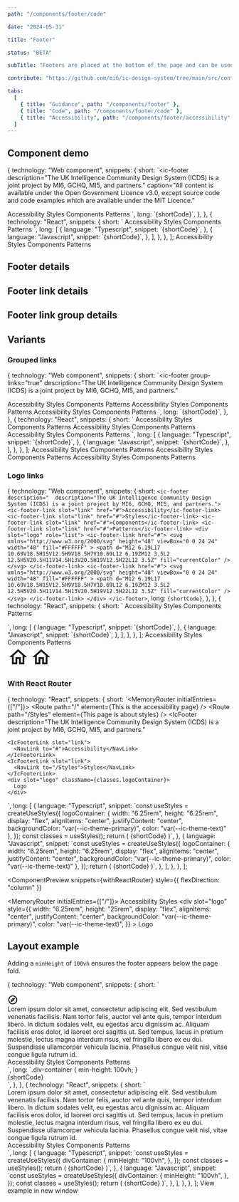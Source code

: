 ```yaml
---
path: "/components/footer/code"

date: "2024-05-31"

title: "Footer"

status: "BETA"

subTitle: "Footers are placed at the bottom of the page and can be used for additional links not found in the main navigation."

contribute: "https://github.com/mi6/ic-design-system/tree/main/src/content/structured/components/footer"

tabs:
  [
    { title: "Guidance", path: "/components/footer" },
    { title: "Code", path: "/components/footer/code" },
    { title: "Accessibility", path: "/components/footer/accessibility" },
  ]
---
```




## Component demo

  {
    technology: "Web component",
    snippets: {
      short: `<ic-footer
  description="The UK Intelligence Community Design System (ICDS) is a joint project by MI6, GCHQ, MI5, and partners."
  caption="All content is available under the Open Government Licence v3.0, except source code and code examples which are available under the MIT Licence."
>
  <ic-footer-link slot="link" href="#">
    Accessibility
  </ic-footer-link>
  <ic-footer-link slot="link" href="#">
    Styles
  </ic-footer-link>
  <ic-footer-link slot="link" href="#">
    Components
  </ic-footer-link>
  <ic-footer-link slot="link" href="#">
    Patterns
  </ic-footer-link>
</ic-footer>`,
      long: `{shortCode}`,
    },
  },
  {
    technology: "React",
    snippets: {
      short: `<IcFooter
  description="The UK Intelligence Community Design System (ICDS) is a joint project by MI6, GCHQ, MI5, and partners."
  caption="All content is available under the Open Government Licence v3.0, except source code and code examples which are available under the MIT Licence."
>
  <IcFooterLink slot="link" href="#">
    Accessibility
  </IcFooterLink>
  <IcFooterLink slot="link" href="#">
    Styles
  </IcFooterLink>
  <IcFooterLink slot="link" href="#">
    Components
  </IcFooterLink>
  <IcFooterLink slot="link" href="#">
    Patterns
  </IcFooterLink>
</IcFooter>`,
      long: [
        {
          language: "Typescript",
          snippet: `{shortCode}`,
        },
        {
          language: "Javascript",
          snippet: `{shortCode}`,
        },
      ],
    },
  },
];

<ComponentPreview snippets={snippets}>
  <IcFooter
    description="The UK Intelligence Community Design System (ICDS) is a joint project by MI6, GCHQ, MI5, and partners."
    caption="All content is available under the Open Government Licence v3.0, except source code and code examples which are available under the MIT Licence."
  >
    <IcFooterLink slot="link" href="#">
      Accessibility
    </IcFooterLink>
    <IcFooterLink slot="link" href="#">
      Styles
    </IcFooterLink>
    <IcFooterLink slot="link" href="#">
      Components
    </IcFooterLink>
    <IcFooterLink slot="link" href="#">
      Patterns
    </IcFooterLink>
  </IcFooter>
</ComponentPreview>

## Footer details

<ComponentDetails component="ic-footer" />

## Footer link details

<ComponentDetails component="ic-footer-link" />

## Footer link group details

<ComponentDetails component="ic-footer-link-group" />

## Variants

### Grouped links

  {
    technology: "Web component",
    snippets: {
      short: `<ic-footer
  group-links="true"
  description="The UK Intelligence Community Design System (ICDS) is a joint project by MI6, GCHQ, MI5, and partners."
>
  <ic-footer-link-group slot="link" label="Grouped heading">
    <ic-footer-link href="#">Accessibility</ic-footer-link>
    <ic-footer-link href="#">Styles</ic-footer-link>
    <ic-footer-link href="#">Components</ic-footer-link>
    <ic-footer-link href="#">Patterns</ic-footer-link>
  </ic-footer-link-group>
  <ic-footer-link-group slot="link" label="Grouped heading">
    <ic-footer-link href="#">Accessibility</ic-footer-link>
    <ic-footer-link href="#">Styles</ic-footer-link>
    <ic-footer-link href="#">Components</ic-footer-link>
    <ic-footer-link href="#">Patterns</ic-footer-link>
  </ic-footer-link-group>
  <ic-footer-link-group slot="link" label="Grouped heading">
    <ic-footer-link href="#">Accessibility</ic-footer-link>
    <ic-footer-link href="#">Styles</ic-footer-link>
    <ic-footer-link href="#">Components</ic-footer-link>
    <ic-footer-link href="#">Patterns</ic-footer-link>
  </ic-footer-link-group>
</ic-footer>`,
      long: `{shortCode}`,
    },
  },
  {
    technology: "React",
    snippets: {
      short: `<IcFooter
  groupLinks
  description="The UK Intelligence Community Design System (ICDS) is a joint project by MI6, GCHQ, MI5, and partners."
>
  <IcFooterLinkGroup slot="link" label="Grouped heading">
    <IcFooterLink href="#">Accessibility</IcFooterLink>
    <IcFooterLink href="#">Styles</IcFooterLink>
    <IcFooterLink href="#">Components</IcFooterLink>
    <IcFooterLink href="#">Patterns</IcFooterLink>
  </IcFooterLinkGroup>
  <IcFooterLinkGroup slot="link" label="Grouped heading">
    <IcFooterLink href="#">Accessibility</IcFooterLink>
    <IcFooterLink href="#">Styles</IcFooterLink>
    <IcFooterLink href="#">Components</IcFooterLink>
    <IcFooterLink href="#">Patterns</IcFooterLink>
  </IcFooterLinkGroup>
  <IcFooterLinkGroup slot="link" label="Grouped heading">
    <IcFooterLink href="#">Accessibility</IcFooterLink>
    <IcFooterLink href="#">Styles</IcFooterLink>
    <IcFooterLink href="#">Components</IcFooterLink>
    <IcFooterLink href="#">Patterns</IcFooterLink>
  </IcFooterLinkGroup>
</IcFooter>`,
      long: [
        {
          language: "Typescript",
          snippet: `{shortCode}`,
        },
        {
          language: "Javascript",
          snippet: `{shortCode}`,
        },
      ],
    },
  },
];

<ComponentPreview snippets={snippetsGroupedLinks}>
  <IcFooter
    groupLinks
    description="The UK Intelligence Community Design System (ICDS) is a joint project by MI6, GCHQ, MI5, and partners."
  >
    <IcFooterLinkGroup slot="link" label="Grouped heading">
      <IcFooterLink href="#">Accessibility</IcFooterLink>
      <IcFooterLink href="#">Styles</IcFooterLink>
      <IcFooterLink href="#">Components</IcFooterLink>
      <IcFooterLink href="#">Patterns</IcFooterLink>
    </IcFooterLinkGroup>
    <IcFooterLinkGroup slot="link" label="Grouped heading">
      <IcFooterLink href="#">Accessibility</IcFooterLink>
      <IcFooterLink href="#">Styles</IcFooterLink>
      <IcFooterLink href="#">Components</IcFooterLink>
      <IcFooterLink href="#">Patterns</IcFooterLink>
    </IcFooterLinkGroup>
    <IcFooterLinkGroup slot="link" label="Grouped heading">
      <IcFooterLink href="#">Accessibility</IcFooterLink>
      <IcFooterLink href="#">Styles</IcFooterLink>
      <IcFooterLink href="#">Components</IcFooterLink>
      <IcFooterLink href="#">Patterns</IcFooterLink>
    </IcFooterLinkGroup>
  </IcFooter>
</ComponentPreview>

### Logo links

  {
    technology: "Web component",
    snippets: {
      short: `<ic-footer description="  description="The UK Intelligence Community Design System (ICDS) is a joint project by MI6, GCHQ, MI5, and partners.">
  <ic-footer-link slot="link" href="#">Accessibility</ic-footer-link>
  <ic-footer-link slot="link" href="#">Styles</ic-footer-link>
  <ic-footer-link slot="link" href="#">Components</ic-footer-link>
  <ic-footer-link slot="link" href="#">Patterns</ic-footer-link>
    <div slot="logo" role="list">
      <ic-footer-link href="#">
        <svg xmlns="http://www.w3.org/2000/svg"
          height="48"
          viewBox="0 0 24 24"
          width="48"
          fill="#FFFFFF"
        >
          <path
            d="M12 6.19L17 10.69V18.5H15V12.5H9V18.5H7V10.69L12 6.19ZM12 3.5L2 12.5H5V20.5H11V14.5H13V20.5H19V12.5H22L12 3.5Z"
            fill="currentColor"
          />
      </svg>
      </ic-footer-link>
      <ic-footer-link href="#">
        <svg
          xmlns="http://www.w3.org/2000/svg"
          height="48"
          viewBox="0 0 24 24"
          width="48"
          fill="#FFFFFF"
        >
          <path
            d="M12 6.19L17 10.69V18.5H15V12.5H9V18.5H7V10.69L12 6.19ZM12 3.5L2 12.5H5V20.5H11V14.5H13V20.5H19V12.5H22L12 3.5Z"
            fill="currentColor"
          />
        </svg>
      </ic-footer-link>
    </div>
</ic-footer>`,
      long: `{shortCode}`,
    },
  },
  {
    technology: "React",
    snippets: {
      short: `<IcFooter description="The UK Intelligence Community Design System (ICDS) is a joint project by MI6, GCHQ, MI5, and partners.">
  <IcFooterLink slot="link" href="#">Accessibility</IcFooterLink>
  <IcFooterLink slot="link" href="#">Styles</IcFooterLink>
  <IcFooterLink slot="link" href="#">Components</IcFooterLink>
  <IcFooterLink slot="link" href="#">Patterns</IcFooterLink>
  <div slot="logo" role="list">
    <IcFooterLink href="#">
      <SlottedSVG
        xmlns="http://www.w3.org/2000/svg"
        height="48"
        viewBox="0 0 24 24"
        width="48"
        fill="#FFFFFF"
      >
        <path
          d="M12 6.19L17 10.69V18.5H15V12.5H9V18.5H7V10.69L12 6.19ZM12 3.5L2 12.5H5V20.5H11V14.5H13V20.5H19V12.5H22L12 3.5Z"
          fill="currentColor"
        />
      </SlottedSVG>
    </IcFooterLink>
    <IcFooterLink href="#">
      <SlottedSVG
        xmlns="http://www.w3.org/2000/svg"
        height="48"
        viewBox="0 0 24 24"
        width="48"
        fill="#FFFFFF"
      >
        <path
          d="M12 6.19L17 10.69V18.5H15V12.5H9V18.5H7V10.69L12 6.19ZM12 3.5L2 12.5H5V20.5H11V14.5H13V20.5H19V12.5H22L12 3.5Z"
          fill="currentColor"
        />
      </SlottedSVG>
    </IcFooterLink>
  </div>
</IcFooter>`,
      long: [
        {
          language: "Typescript",
          snippet: `{shortCode}`,
        },
        {
          language: "Javascript",
          snippet: `{shortCode}`,
        },
      ],
    },
  },
];

<ComponentPreview snippets={snippetsLogoLinks}>
  <IcFooter description="The UK Intelligence Community Design System (ICDS) is a joint project by MI6, GCHQ, MI5, and partners.">
    <IcFooterLink slot="link" href="#">
      Accessibility
    </IcFooterLink>
    <IcFooterLink slot="link" href="#">
      Styles
    </IcFooterLink>
    <IcFooterLink slot="link" href="#">
      Components
    </IcFooterLink>
    <IcFooterLink slot="link" href="#">
      Patterns
    </IcFooterLink>
    <div
      slot="logo"
      style={{
        display: "flex",
        gap: "var(--ic-space-lg)",
      }}
      role="list"
    >
      <IcFooterLink href="#">
        <svg
          xmlns="http://www.w3.org/2000/svg"
          height="48"
          viewBox="0 0 24 24"
          width="48"
          fill="#FFFFFF"
        >
          <path
            d="M12 6.19L17 10.69V18.5H15V12.5H9V18.5H7V10.69L12 6.19ZM12 3.5L2 12.5H5V20.5H11V14.5H13V20.5H19V12.5H22L12 3.5Z"
            fill="currentColor"
          />
        </svg>
      </IcFooterLink>
      <IcFooterLink href="#">
        <svg
          xmlns="http://www.w3.org/2000/svg"
          height="48"
          viewBox="0 0 24 24"
          width="48"
          fill="#FFFFFF"
        >
          <path
            d="M12 6.19L17 10.69V18.5H15V12.5H9V18.5H7V10.69L12 6.19ZM12 3.5L2 12.5H5V20.5H11V14.5H13V20.5H19V12.5H22L12 3.5Z"
            fill="currentColor"
          />
        </svg>
      </IcFooterLink>
    </div>
  </IcFooter>
</ComponentPreview>

### With React Router

  {
    technology: "React",
    snippets: {
      short: `<MemoryRouter initialEntries={["/"]}>
  <Routes>
    <Route path="/" element={<IcTypography>This is the accessibility page</IcTypography>} />
    <Route path="/Styles" element={<IcTypography>This page is about styles</IcTypography>} />
  </Routes>
  <IcFooter description="The UK Intelligence Community Design System (ICDS) is a joint project by MI6, GCHQ, MI5, and partners." 
  > 
    <IcFooterLink slot="link">
      <NavLink to="#">Accessibility</NavLink>
    </IcFooterLink>
    <IcFooterLink slot="link">
      <NavLink to="/Styles">Styles</NavLink>
    </IcFooterLink>
    <div slot="logo" className={classes.logoContainer}>
      Logo
    </div>
  </IcFooter>
</MemoryRouter>`,
      long: [
        {
          language: "Typescript",
          snippet: `const useStyles = createUseStyles({
  logoContainer: {
    width: "6.25rem",
    height: "6.25rem",
    display: "flex",
    alignItems: "center",
    justifyContent: "center",
    backgroundColor: "var(--ic-theme-primary)",
    color: "var(--ic-theme-text)"
  },
});
const classes = useStyles();
return (
  {shortCode}
)`,
        },
        {
          language: "Javascript",
          snippet: `const useStyles = createUseStyles({
  logoContainer: {
    width: "6.25rem",
    height: "6.25rem",
    display: "flex",
    alignItems: "center",
    justifyContent: "center",
    backgroundColor: "var(--ic-theme-primary)",
    color: "var(--ic-theme-text)"
  },
});
return (
  {shortCode}
)`,
        },
      ],
    },
  },
];

<ComponentPreview
  snippets={withReactRouter}
  style={{ flexDirection: "column" }}
>
  <MemoryRouter initialEntries={["/"]}>
    <IcFooter
      description="The UK Intelligence Community Design System (ICDS) is a joint project by MI6, GCHQ, MI5, and partners."
      caption="This information is exempt under the Freedom of Information Act 2000 (FOIA) and may be exempt under other UK information legislation."
    >
      <IcFooterLink slot="link">
        <NavLink to="#">Accessibility</NavLink>
      </IcFooterLink>
      <IcFooterLink slot="link">
        <NavLink to="/Styles">Styles</NavLink>
      </IcFooterLink>
      <div
        slot="logo"
        style={{
          width: "6.25rem",
          height: "25rem",
          display: "flex",
          alignItems: "center",
          justifyContent: "center",
          backgroundColor: "var(--ic-theme-primary)",
          color: "var(--ic-theme-text)",
        }}
      >
        Logo
      </div>
    </IcFooter>
  </MemoryRouter>
</ComponentPreview>

## Layout example

Adding a `minHeight` of `100vh` ensures the footer appears below the page fold.

  {
    technology: "Web component",
    snippets: {
      short: `<div class='footer-layout-root'>
  <div class="div-container>  
    <ic-top-navigation appTitle="ICDS" status="alpha" version="v0.0.7">
      <svg
        slot="app-icon"
        xmlns="http://www.w3.org/2000/svg"
        width="24"
        height="24"
        viewBox="0 0 24 24"
        fill="#000000"
      >
        <path d="M0 0h24v24H0V0z" fill="none" />
        <path d="M12 2C6.48 2 2 6.48 2 12s4.48 10 10 10 10-4.48 10-10S17.52 2 12 2zm0 18c-4.41 0-8-3.59-8-8s3.59-8 8-8 8 3.59 8 8-3.59 8-8 8zm-5.5-2.5l7.51-3.49L17.5 6.5 9.99 9.99 6.5 17.5zm5.5-6.6c.61 0 1.1.49 1.1 1.1s-.49 1.1-1.1 1.1-1.1-.49-1.1-1.1.49-1.1 1.1-1.1z" />
      </svg>
    </ic-top-navigation>
    <main>
      <ic-section-container>
        <ic-typography>
          Lorem ipsum dolor sit amet, consectetur adipiscing elit. Sed
          vestibulum venenatis facilisis. Nam tortor felis, auctor vel
          ante quis, tempor interdum libero. In dictum sodales velit, eu
          egestas arcu dignissim ac. Aliquam facilisis eros dolor, id
          laoreet orci sagittis ut. Sed tempus, lacus in pretium molestie,
          lectus magna interdum risus, vel fringilla libero ex eu dui.
          Suspendisse ullamcorper vehicula lacinia. Phasellus congue velit
          nisl, vitae congue ligula rutrum id.
        </ic-typography>
      </ic-section-container>
    </main>
  </div>
  <ic-footer
    description="The UK Intelligence Community Design System (ICDS) is a joint project by MI6, GCHQ, MI5, and partners."
    caption="All content is available under the Open Government Licence v3.0, except source code and code examples which are available under the MIT Licence.">
    <ic-footer-link slot="link" href="#">Accessibility</ic-footer-link>
    <ic-footer-link slot="link" href="#">Styles</ic-footer-link>
    <ic-footer-link slot="link" href="#">Components</ic-footer-link>
    <ic-footer-link slot="link" href="#">Patterns</ic-footer-link>
  </ic-footer>
</div>
    `,
      long: `.div-container {
    min-height: 100vh;
  }
</style>
<body>
  <div class="parent-container">
    {shortCode}
  </div>`,
    },
  },
  {
    technology: "React",
    snippets: {
      short: `<div className='footer-layout-root'>
  <div className={classes.divContainer}>  
    <IcTopNavigation appTitle="ICDS" status="alpha" version="v0.0.7">
      <SlottedSVG
        slot="app-icon"
        xmlns="http://www.w3.org/2000/svg"
        height="24"
        viewBox="0 0 24 24"
        width="24"
        fill="#000000"
      >
        <path d="M0 0h24v24H0V0z" fill="none" />
        <path d="M12 2C6.48 2 2 6.48 2 12s4.48 10 10 10 10-4.48 10-10S17.52 2 12 2zm0 18c-4.41 0-8-3.59-8-8s3.59-8 8-8 8 3.59 8 8-3.59 8-8 8zm-5.5-2.5l7.51-3.49L17.5 6.5 9.99 9.99 6.5 17.5zm5.5-6.6c.61 0 1.1.49 1.1 1.1s-.49 1.1-1.1 1.1-1.1-.49-1.1-1.1.49-1.1 1.1-1.1z" />
      </SlottedSVG>
    </IcTopNavigation>
    <main>
      <IcSectionContainer>
        <IcTypography>
          Lorem ipsum dolor sit amet, consectetur adipiscing elit. Sed
          vestibulum venenatis facilisis. Nam tortor felis, auctor vel
          ante quis, tempor interdum libero. In dictum sodales velit, eu
          egestas arcu dignissim ac. Aliquam facilisis eros dolor, id
          laoreet orci sagittis ut. Sed tempus, lacus in pretium molestie,
          lectus magna interdum risus, vel fringilla libero ex eu dui.
          Suspendisse ullamcorper vehicula lacinia. Phasellus congue velit
          nisl, vitae congue ligula rutrum id.
        </IcTypography>
      </IcSectionContainer>
    </main>
  </div>
  <IcFooter
    description="The UK Intelligence Community Design System (ICDS) is a joint project by MI6, GCHQ, MI5, and partners."
    caption="All content is available under the Open Government Licence v3.0, except source code and code examples which are available under the MIT Licence.">
    <IcFooterLink slot="link" href="#">Accessibility</IcFooterLink>
    <IcFooterLink slot="link" href="#">Styles</IcFooterLink>
    <IcFooterLink slot="link" href="#">Components</IcFooterLink>
    <IcFooterLink slot="link" href="#">Patterns</IcFooterLink>
  </IcFooter>
</div>`,
      long: [
        {
          language: "Typescript",
          snippet: `const useStyles = createUseStyles({
  divContainer: {
    minHeight: "100vh",
  },
});
const classes = useStyles();
return (
  {shortCode}
)`,
        },
        {
          language: "Javascript",
          snippet: `const useStyles = createUseStyles({
  divContainer: {
    minHeight: "100vh",
  },
});
const classes = useStyles();
return (
  {shortCode}
)`,
        },
      ],
    },
  },
];

<ComponentPreview snippets={footerLayoutExample}>
  <IcLink href="/footer-layout" target="_blank">
    View example in new window
  </IcLink>
</ComponentPreview>
